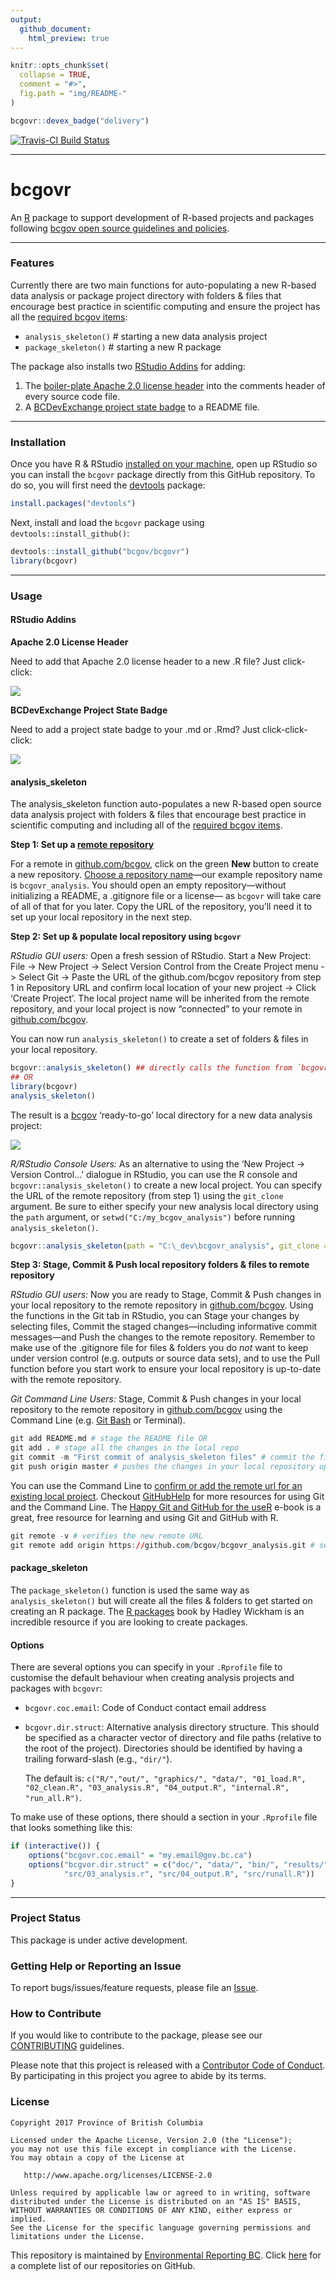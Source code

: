 ```yaml
---
output:
  github_document:
    html_preview: true
---
```


<!-- README.md is generated from README.Rmd. Please edit README.Rmd (this file) -->

```r
knitr::opts_chunk$set(
  collapse = TRUE,
  comment = "#>",
  fig.path = "img/README-"
)
```

```r
bcgovr::devex_badge("delivery")
```

[![Travis-CI Build Status](https://travis-ci.org/bcgov/bcgovr.svg?branch=master)](https://travis-ci.org/bcgov/bcgovr)

---

# bcgovr

An [R](http://r-project.org) package to support development of R-based projects and packages following [bcgov open source guidelines and policies](https://github.com/bcgov/BC-Policy-Framework-For-GitHub).

---

### Features

Currently there are two main functions for auto-populating a new R-based data analysis or package project directory with folders & files that encourage best practice in scientific computing and ensure the project has all the [required bcgov items](https://github.com/bcgov/BC-Policy-Framework-For-GitHub/blob/master/BC-Gov-Org-HowTo/Cheatsheet.md):

- `analysis_skeleton()` # starting a new data analysis project
- `package_skeleton()` # starting a new R package

The package also installs two [RStudio Addins](https://rstudio.github.io/rstudioaddins/) for adding:

1. The [boiler-plate Apache 2.0 license header](https://github.com/bcgov/BC-Policy-Framework-For-GitHub/blob/master/BC-Open-Source-Development-Employee-Guide/Licenses.md) into the comments header of every source code file.
2. A [BCDevExchange project state badge](https://github.com/BCDevExchange/Our-Project-Docs/blob/master/discussion/projectstates.md) to a README file.

---

### Installation 

Once you have R & RStudio [installed on your machine](https://github.com/bcgov/bcgovr/blob/master/Install_Instructions.md), open up RStudio so you can install the `bcgovr` package directly from this GitHub repository. To do so, you will first need the [devtools](https://github.com/hadley/devtools/) package:

```r
install.packages("devtools")
```

Next, install and load the `bcgovr` package using `devtools::install_github()`:

```r
devtools::install_github("bcgov/bcgovr")
library(bcgovr)
```

---

### Usage

#### RStudio Addins

**Apache 2.0 License Header**

Need to add that Apache 2.0 license header to a new .R file? Just click-click:

![](img/bcgovr_addin_example.gif)

**BCDevExchange Project State Badge**

Need to add a project state badge to your .md or .Rmd? Just click-click-click:

![](img/bcgovr_addin_example2.gif)

#### analysis_skeleton

The analysis_skeleton function auto-populates a new R-based open source data analysis project with folders & files that encourage best practice in scientific computing and including all of the [required bcgov items](https://github.com/bcgov/BC-Policy-Framework-For-GitHub/blob/master/BC-Gov-Org-HowTo/Cheatsheet.md).

**Step 1: Set up a [remote repository](https://help.github.com/articles/about-remote-repositories/)**

For a remote in [github.com/bcgov](github.com/bcgov), click on the green **New** button to create a new repository. [Choose a repository name](https://github.com/bcgov/BC-Policy-Framework-For-GitHub/blob/master/BC-Gov-Org-HowTo/Naming-Repos.md)---our example repository name is `bcgovr_analysis`. You should open an empty repository---without initializing a README, a .gitignore file or a license--- as `bcgovr` will take care of all of that for you later. Copy the URL of the repository, you'll need it to set up your local repository in the next step.


**Step 2: Set up & populate local repository using `bcgovr`**

*RStudio GUI users:* Open a fresh session of RStudio. Start a New Project: File -> New Project -> Select Version Control from the Create Project menu -> Select Git -> Paste the URL of the github.com/bcgov repository from step 1 in Repository URL and confirm local location of your new project -> Click 'Create Project'. The local project name will be inherited from the remote repository, and your local project is now "connected" to your remote in [github.com/bcgov](github.com/bcgov).

You can now run `analysis_skeleton()` to create a set of folders & files in your local repository.

```r
bcgovr::analysis_skeleton() ## directly calls the function from `bcgovr` library
## OR
library(bcgovr)
analysis_skeleton()
```

The result is a [bcgov](https://github.com/bcgov) 'ready-to-go' local directory for a new data analysis project:

![](img/analysis_skeleton_output.PNG)


*R/RStudio Console Users:* As an alternative to using the 'New Project -> Version Control...' dialogue in RStudio, you can use the R console and `bcgovr::analysis_skeleton()` to create a new local project. You can specify the URL of the remote repository (from step 1) using the `git_clone` argument. Be sure to either specify your new analysis local directory using the `path` argument, or `setwd("C:/my_bcgov_analysis")` before running `analysis_skeleton()`.

```r
bcgovr::analysis_skeleton(path = "C:\_dev\bcgovr_analysis", git_clone = "url of remote repository") 
```



**Step 3: Stage, Commit & Push local repository folders & files to remote repository** 

*RStudio GUI users:* Now you are ready to Stage, Commit & Push changes in your local repository to the remote repository in [github.com/bcgov](github.com/bcgov). Using the functions in the Git tab in RStudio, you can Stage your changes by selecting files, Commit the staged changes---including informative commit messages---and Push the changes to the remote repository. Remember to make use of the .gitignore file for files & folders you do *not* want to keep under version control (e.g. outputs or source data sets), and to use the Pull function before you start work to ensure your local repository is up-to-date with the remote repository.

*Git Command Line Users:* Stage, Commit & Push changes in your local repository to the remote repository in [github.com/bcgov](github.com/bcgov) using the Command Line (e.g. [Git Bash](https://git-scm.com/downloads) or Terminal).

```r
git add README.md # stage the README file OR
git add . # stage all the changes in the local repo
git commit -m "First commit of analysis_skeleton files" # commit the files with an informative message
git push origin master # pushes the changes in your local repository up to the remote repository
```

You can use the Command Line to [confirm or add the remote url for an existing local project](https://help.github.com/articles/adding-a-remote/). Checkout [GitHubHelp](https://help.github.com/) for more resources for using Git and the Command Line. The [Happy Git and GitHub for the useR](http://happygitwithr.com/) e-book is a great, free resource for learning and using Git and GitHub with R.

```r
git remote -v # verifies the new remote URL
git remote add origin https://github.com/bcgov/bcgovr_analysis.git # sets the remote
```


#### package_skeleton

The `package_skeleton()` function is used the same way as `analysis_skeleton()` but will create all the files & folders to get started on creating an R package. The [R packages](http://r-pkgs.had.co.nz/) book by Hadley Wickham is an incredible resource if you are looking to create packages.


#### Options

There are several options you can specify in your `.Rprofile` file to customise the default behaviour when creating analysis projects and packages with `bcgovr`:

* `bcgovr.coc.email`: Code of Conduct contact email address
* `bcgovr.dir.struct`: Alternative analysis directory structure. This should be specified as
    a character vector of directory and file paths (relative to the root of the project). 
    Directories should be identified by having a trailing forward-slash (e.g., `"dir/"`).
    
    The default is: `c("R/","out/", "graphics/", "data/", "01_load.R", "02_clean.R", "03_analysis.R", "04_output.R", "internal.R", "run_all.R")`.

To make use of these options, there should a section in your `.Rprofile` file that looks something like this:

```r
if (interactive()) {
    options("bcgovr.coc.email" = "my.email@gov.bc.ca")
    options("bcgvor.dir.struct" = c("doc/", "data/", "bin/", "results/", "src/01_load.R", "src/02_clean.R",
            "src/03_analysis.r", "src/04_output.R", "src/runall.R"))
} 
```

---

### Project Status

This package is under active development.


### Getting Help or Reporting an Issue

To report bugs/issues/feature requests, please file an [Issue](https://github.com/bcgov/bcgovr/issues/).


### How to Contribute

If you would like to contribute to the package, please see our 
[CONTRIBUTING](CONTRIBUTING.md) guidelines.

Please note that this project is released with a [Contributor Code of Conduct](CODE_OF_CONDUCT.md). By participating in this project you agree to abide by its terms.


### License

    Copyright 2017 Province of British Columbia

    Licensed under the Apache License, Version 2.0 (the "License");
    you may not use this file except in compliance with the License.
    You may obtain a copy of the License at 

       http://www.apache.org/licenses/LICENSE-2.0

    Unless required by applicable law or agreed to in writing, software
    distributed under the License is distributed on an "AS IS" BASIS,
    WITHOUT WARRANTIES OR CONDITIONS OF ANY KIND, either express or implied.
    See the License for the specific language governing permissions and
    limitations under the License.

This repository is maintained by [Environmental Reporting BC](http://www2.gov.bc.ca/gov/content?id=FF80E0B985F245CEA62808414D78C41B). Click [here](https://github.com/bcgov/EnvReportBC-RepoList) for a complete list of our repositories on GitHub.
